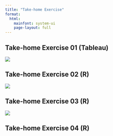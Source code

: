 ```yaml
---
title: "Take-home Exercise"
format: 
  html:
    mainfont: system-ui
    page-layout: full
---
```


## Take-home Exercise 01 (Tableau)

[![](Take-home_Ex/Take-home_Ex01/final%20result.png)](https://public.tableau.com/views/Take-home_01_PopulationbyPlanningArea/3x3Trellis?:language=en-US&:display_count=n&:origin=viz_share_link)

## Take-home Exercise 02 (R)

[![](Take-home_Ex/Take-home_Ex02/newplot.png)](https://isss608-tasapornv.netlify.app/take-home_ex/take-home_ex02/take-home_ex02)

## Take-home Exercise 03 (R)

[![](Take-home_Ex/Take-home_Ex03/Plots.png)](Take-home_Ex/Take-home_Ex03/Take-home_Ex03.html)

## Take-home Exercise 04 (R)

